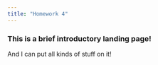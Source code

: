 ```yaml
---
title: "Homework 4"
---
```


### This is a brief introductory landing page!

And I can put all kinds of stuff on it!